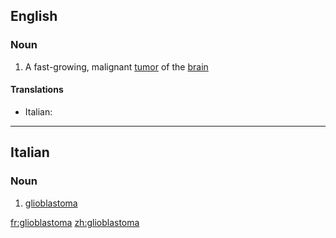 ==English==

===Noun===
{{wikipedia}}
{{en-noun|pl2=glioblastomata}}

# A fast-growing, malignant [[tumor]] of the [[brain]]

====Translations====
{{trans-top|fast-growing tumor of the brain}}
* Italian: {{t-|it|glioblastoma|m}}
{{trans-mid}}
{{trans-bottom}}

----

==Italian==

===Noun===
{{wikipedia|lang=it}}
{{it-noun|glioblastom|m|a|i}}

# {{context|oncology|lang=it}} [[#English|glioblastoma]]

[[fr:glioblastoma]]
[[zh:glioblastoma]]